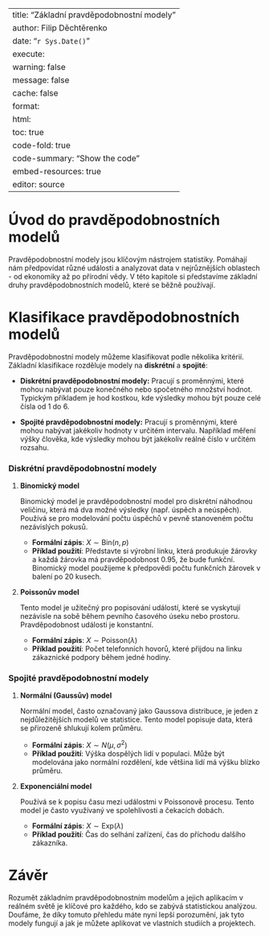 
---
title: "Základní pravděpodobnostní modely"
author: Filip Děchtěrenko
date: "`r Sys.Date()`"
execute:
  warning: false
  message: false
  cache: false
format:
  html:
    toc: true
    code-fold: true
    code-summary: "Show the code"
    embed-resources: true
editor: source
---

# Úvod do pravděpodobnostních modelů

Pravděpodobnostní modely jsou klíčovým nástrojem statistiky. Pomáhají nám předpovídat různé události a analyzovat data v nejrůznějších oblastech - od ekonomiky až po přírodní vědy. V této kapitole si představíme základní druhy pravděpodobnostních modelů, které se běžně používají.

# Klasifikace pravděpodobnostních modelů

Pravděpodobnostní modely můžeme klasifikovat podle několika kritérií. Základní klasifikace rozděluje modely na **diskrétní** a **spojité**:

- **Diskrétní pravděpodobnostní modely:** Pracují s proměnnými, které mohou nabývat pouze konečného nebo spočetného množství hodnot. Typickým příkladem je hod kostkou, kde výsledky mohou být pouze celé čísla od 1 do 6.

- **Spojité pravděpodobnostní modely:** Pracují s proměnnými, které mohou nabývat jakékoliv hodnoty v určitém intervalu. Například měření výšky člověka, kde výsledky mohou být jakékoliv reálné číslo v určitém rozsahu.

### Diskrétní pravděpodobnostní modely

1. **Binomický model**

   Binomický model je pravděpodobnostní model pro diskrétní náhodnou veličinu, která má dva možné výsledky (např. úspěch a neúspěch). Používá se pro modelování počtu úspěchů v pevně stanoveném počtu nezávislých pokusů.

   - **Formální zápis**: $X \sim \text{Bin}(n, p)$
   - **Příklad použití**: Představte si výrobní linku, která produkuje žárovky a každá žárovka má pravděpodobnost 0.95, že bude funkční. Binomický model použijeme k předpovědi počtu funkčních žárovek v balení po 20 kusech.

2. **Poissonův model**

   Tento model je užitečný pro popisování událostí, které se vyskytují nezávisle na sobě během pevního časového úseku nebo prostoru. Pravděpodobnost události je konstantní.

   - **Formální zápis**: $X \sim \text{Poisson}(\lambda)$
   - **Příklad použití**: Počet telefonních hovorů, které přijdou na linku zákaznické podpory během jedné hodiny.

### Spojité pravděpodobnostní modely

1. **Normální (Gaussův) model**

   Normální model, často označovaný jako Gaussova distribuce, je jeden z nejdůležitějších modelů ve statistice. Tento model popisuje data, která se přirozeně shlukují kolem průměru.

   - **Formální zápis**: $X \sim N(\mu, \sigma^2)$
   - **Příklad použití**: Výška dospělých lidí v populaci. Může být modelována jako normální rozdělení, kde většina lidí má výšku blízko průměru.

2. **Exponenciální model**

   Používá se k popisu času mezi událostmi v Poissonově procesu. Tento model je často využívaný ve spolehlivosti a čekacích dobách.

   - **Formální zápis**: $X \sim \text{Exp}(\lambda)$
   - **Příklad použití**: Čas do selhání zařízení, čas do příchodu dalšího zákazníka.

# Závěr

Rozumět základním pravděpodobnostním modelům a jejich aplikacím v reálném světě je klíčové pro každého, kdo se zabývá statistickou analýzou. Doufáme, že díky tomuto přehledu máte nyní lepší porozumění, jak tyto modely fungují a jak je můžete aplikovat ve vlastních studiích a projektech.

